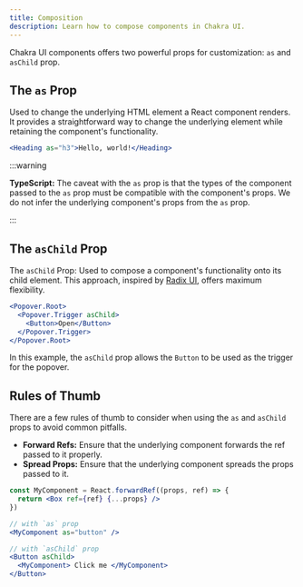 ```yaml
---
title: Composition
description: Learn how to compose components in Chakra UI.
---
```


Chakra UI components offers two powerful props for customization: `as` and
`asChild` prop.

## The `as` Prop

Used to change the underlying HTML element a React component renders. It
provides a straightforward way to change the underlying element while retaining
the component's functionality.

```jsx
<Heading as="h3">Hello, world!</Heading>
```

:::warning

**TypeScript:** The caveat with the `as` prop is that the types of the component
passed to the `as` prop must be compatible with the component's props. We do not
infer the underlying component's props from the `as` prop.

:::

## The `asChild` Prop

The `asChild` Prop: Used to compose a component's functionality onto its child
element. This approach, inspired by
[Radix UI](https://www.radix-ui.com/primitives/docs/utilities/slot), offers
maximum flexibility.

```jsx
<Popover.Root>
  <Popover.Trigger asChild>
    <Button>Open</Button>
  </Popover.Trigger>
</Popover.Root>
```

In this example, the `asChild` prop allows the `Button` to be used as the
trigger for the popover.

## Rules of Thumb

There are a few rules of thumb to consider when using the `as` and `asChild`
props to avoid common pitfalls.

- **Forward Refs:** Ensure that the underlying component forwards the ref passed
  to it properly.
- **Spread Props:** Ensure that the underlying component spreads the props
  passed to it.

```jsx
const MyComponent = React.forwardRef((props, ref) => {
  return <Box ref={ref} {...props} />
})

// with `as` prop
<MyComponent as="button" />

// with `asChild` prop
<Button asChild>
  <MyComponent> Click me </MyComponent>
</Button>
```
